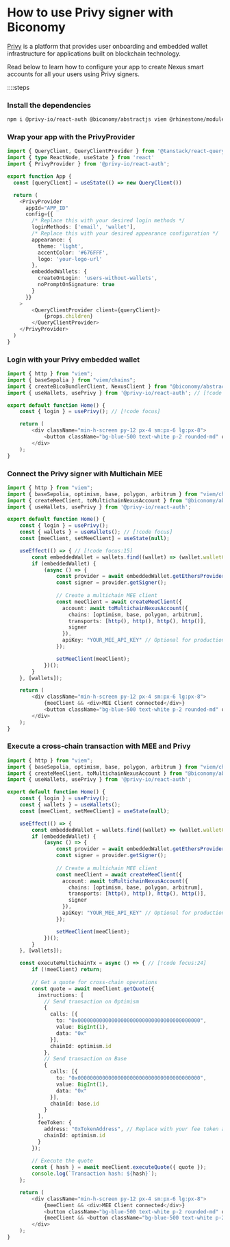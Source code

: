 # How to use Privy signer with Biconomy

[Privy](https://www.privy.io/) is a platform that provides user onboarding and embedded wallet infrastructure for applications built on blockchain technology. 

Read below to learn how to configure your app to create Nexus smart accounts for all your users using Privy signers.

::::steps

### Install the dependencies

```bash
npm i @privy-io/react-auth @biconomy/abstractjs viem @rhinestone/module-sdk@0.2.7 @tanstack/react-query 
```

### Wrap your app with the PrivyProvider

```ts
import { QueryClient, QueryClientProvider } from '@tanstack/react-query'
import { type ReactNode, useState } from 'react'
import { PrivyProvider } from '@privy-io/react-auth';

export function App {
  const [queryClient] = useState(() => new QueryClient())

  return (
    <PrivyProvider 
      appId="APP_ID"
      config={{
        /* Replace this with your desired login methods */
        loginMethods: ['email', 'wallet'],
        /* Replace this with your desired appearance configuration */
        appearance: {
          theme: 'light',
          accentColor: '#676FFF',
          logo: 'your-logo-url'
        },
        embeddedWallets: {
          createOnLogin: 'users-without-wallets',
          noPromptOnSignature: true
        }
      }}
    >
        <QueryClientProvider client={queryClient}>
            {props.children}
        </QueryClientProvider>
    </PrivyProvider>
  )
}
```

### Login with your Privy embedded wallet 

```ts
import { http } from "viem";
import { baseSepolia } from "viem/chains";
import { createBicoBundlerClient, NexusClient } from "@biconomy/abstractjs";
import { useWallets, usePrivy } from '@privy-io/react-auth'; // [!code focus]  

export default function Home() {
    const { login } = usePrivy(); // [!code focus]  

    return (
        <div className="min-h-screen py-12 px-4 sm:px-6 lg:px-8">
            <button className="bg-blue-500 text-white p-2 rounded-md" onClick={login}>Login</button> // [!code focus]  
        </div>
    );
}
```

### Connect the Privy signer with Multichain MEE 

```ts
import { http } from "viem";
import { baseSepolia, optimism, base, polygon, arbitrum } from "viem/chains";
import { createMeeClient, toMultichainNexusAccount } from "@biconomy/abstractjs";
import { useWallets, usePrivy } from '@privy-io/react-auth';

export default function Home() {
    const { login } = usePrivy(); 
    const { wallets } = useWallets(); // [!code focus] 
    const [meeClient, setMeeClient] = useState(null);

    useEffect(() => { // [!code focus:15] 
        const embeddedWallet = wallets.find((wallet) => (wallet.walletClientType === 'privy'));
        if (embeddedWallet) {
            (async () => {
                const provider = await embeddedWallet.getEthersProvider(); 
                const signer = provider.getSigner();
                
                // Create a multichain MEE client
                const meeClient = await createMeeClient({
                  account: await toMultichainNexusAccount({
                    chains: [optimism, base, polygon, arbitrum],
                    transports: [http(), http(), http(), http()],
                    signer
                  }),
                  apiKey: "YOUR_MEE_API_KEY" // Optional for production use
                });

                setMeeClient(meeClient);
            })();
        }
    }, [wallets]);

    return (
        <div className="min-h-screen py-12 px-4 sm:px-6 lg:px-8">
            {meeClient && <div>MEE Client connected</div>}
            <button className="bg-blue-500 text-white p-2 rounded-md" onClick={login}>Login</button>
        </div>
    );
}
```

### Execute a cross-chain transaction with MEE and Privy   

```ts
import { http } from "viem";
import { baseSepolia, optimism, base, polygon, arbitrum } from "viem/chains";
import { createMeeClient, toMultichainNexusAccount } from "@biconomy/abstractjs";
import { useWallets, usePrivy } from '@privy-io/react-auth';

export default function Home() {
    const { login } = usePrivy();
    const { wallets } = useWallets();
    const [meeClient, setMeeClient] = useState(null);

    useEffect(() => {
        const embeddedWallet = wallets.find((wallet) => (wallet.walletClientType === 'privy'));
        if (embeddedWallet) {
            (async () => {
                const provider = await embeddedWallet.getEthersProvider();
                const signer = provider.getSigner();
                
                // Create a multichain MEE client
                const meeClient = await createMeeClient({
                  account: await toMultichainNexusAccount({
                    chains: [optimism, base, polygon, arbitrum],
                    transports: [http(), http(), http(), http()],
                    signer
                  }),
                  apiKey: "YOUR_MEE_API_KEY" // Optional for production use
                });

                setMeeClient(meeClient);
            })();
        }
    }, [wallets]);

    const executeMultichainTx = async () => { // [!code focus:24] 
        if (!meeClient) return;
        
        // Get a quote for cross-chain operations
        const quote = await meeClient.getQuote({
          instructions: [
            // Send transaction on Optimism
            {
              calls: [{ 
                to: "0x0000000000000000000000000000000000000000", 
                value: BigInt(1),
                data: "0x"
              }],
              chainId: optimism.id
            },
            // Send transaction on Base
            {
              calls: [{ 
                to: "0x0000000000000000000000000000000000000000", 
                value: BigInt(1),
                data: "0x"
              }],
              chainId: base.id
            }
          ],
          feeToken: {
            address: "0xTokenAddress", // Replace with your fee token address
            chainId: optimism.id
          }
        });
        
        // Execute the quote
        const { hash } = await meeClient.executeQuote({ quote });
        console.log(`Transaction hash: ${hash}`);
    };

    return (
        <div className="min-h-screen py-12 px-4 sm:px-6 lg:px-8">
            {meeClient && <div>MEE Client connected</div>}
            <button className="bg-blue-500 text-white p-2 rounded-md" onClick={login}>Login</button>
            {meeClient && <button className="bg-blue-500 text-white p-2 rounded-md" onClick={executeMultichainTx}>Execute Cross-Chain Transaction</button>} // [!code focus] 
        </div>
    );
}
```